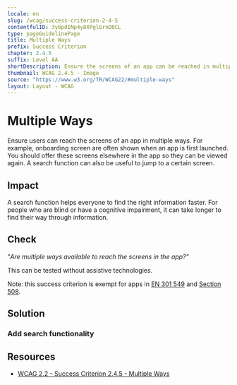 ```yaml
---
locale: en
slug: /wcag/success-criterion-2-4-5
contentfulID: 3y8pdINp4y8XPglGrnD0CL
type: pageGuidelinePage
title: Multiple Ways
prefix: Success Criterion
chapter: 2.4.5
suffix: Level AA
shortDescription: Ensure the screens of an app can be reached in multiple ways.
thumbnail: WCAG 2.4.5 - Image
source: "https://www.w3.org/TR/WCAG22/#multiple-ways"
layout: Layout - WCAG
---
```


# Multiple Ways

Ensure users can reach the screens of an app in multiple ways. For example, onboarding screen are often shown when an app is first launched. You should offer these screens elsewhere in the app so they can be viewed again. A search function can also be useful to jump to a certain screen.

## Impact

A search function helps everyone to find the right information faster. For people who are blind or have a cognitive impairment, it can take longer to find their way through information.

## Check

“*Are multiple ways available to reach the screens in the app?“*

This can be tested without assistive technologies.

Note: this success criterion is exempt for apps in [EN 301 549](/en/guidelines/en-301-549) and [Section 508](/en/guidelines/section-508).

## Solution

### Add search functionality

<CodeSample id="screen-search" locale="en"/>

## Resources

- [WCAG 2.2 - Success Criterion 2.4.5 - Multiple Ways](https://www.w3.org/TR/WCAG22/#multiple-ways)